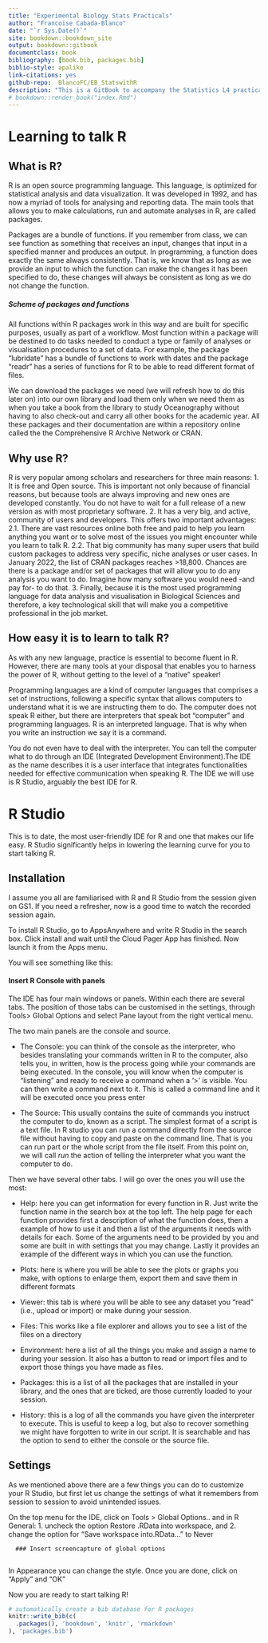 ```yaml
--- 
title: "Experimental Biology Stats Practicals"
author: "Francoise Cabada-Blanco"
date: "`r Sys.Date()`"
site: bookdown::bookdown_site
output: bookdown::gitbook
documentclass: book
bibliography: [book.bib, packages.bib]
biblio-style: apalike
link-citations: yes
github-repo:  BlancoFC/EB_StatswithR
description: "This is a GitBook to accompany the Statistics L4 practical sessions within the Experimental Biology module"
# bookdown::render_book("index.Rmd")
---
```


# Learning to talk R

## What is R?

R is an open source programming language. This language, is optimized for statistical analysis and data visualization. It was developed in 1992, and has now a myriad of tools for analysing and reporting data. The main tools that allows you to make calculations, run and automate analyses in R, are called packages.

Packages are a bundle of functions. If you remember from class, we can see function as something that receives an input, changes that input in a specified manner and produces an output. In programming, a function does exactly the same always consistently. That is, we know that as long as we provide an input to which the function can make the changes it has been specified to do, these changes will always be consistent as long as we do not change the function. 

##### Scheme of packages and functions

All functions within R packages work in this way and are built for specific purposes, usually as part of a workflow. Most function within a package will be destined to do tasks needed to conduct a type or family of analyses or visualisation procedures to a set of data. For example, the package "lubridate" has a bundle of functions to work with dates and the package "readr" has a series of functions for R to be able to read different format of files.

We can download the packages we need (we will refresh how to do this later on) into our own library and load them only when we need them as when you take a book from the library to study Oceanography without having to also check-out and carry all other books for the academic year. All these packages and their documentation are within a repository online called the the Comprehensive R Archive Network or CRAN.

## Why use R?

R is very popular among scholars and researchers for three main reasons:
1. It is free and Open source. This is important not only because of financial reasons, but because tools are always improving and new ones are developed constantly. You do not have to wait for a full release of a new version as with most proprietary software.
2. It has a very big, and active, community of users and developers. This offers two important advantages:
2.1. There are vast resources online both free and paid to help you learn anything you want or to solve most of the issues you might encounter while you learn to talk R.
2.2. That big community has many super users that build custom packages to address very specific, niche analyses or user cases. In January 2022, the list of CRAN packages reaches >18,800. Chances are there is a package and/or set of packages that will allow you to do any analysis you want to do. Imagine how many software you would need -and pay for- to do that.
3. Finally, because it is the most used programming language for data analysis and visualisation in Biological Sciences and therefore, a key technological skill that will make you a competitive professional in the job market.

## How easy it is to learn to talk R?

As with any new language, practice is essential to become fluent in R. However, there are many tools at your disposal that enables you to harness the power of R, without getting to the level of a "native" speaker!

Programming languages are a kind of computer languages that comprises a set of instructions, following a specific syntax that allows computers to understand what it is we are instructing them to do. The computer does not speak R either, but there are interpreters that speak bot "computer" and programming languages. R is an interpreted language. That is why when you write an instruction we say it is a command.

You do not even have to deal with the interpreter. You can tell the computer what to do through an IDE (Integrated Development Environment).The IDE as the name describes it is a user interface that integrates functionalities needed for effective communication when speaking R. The IDE we will use is R Studio, arguably the best IDE for R. 


# R Studio

This is to date, the most user-friendly IDE for R and one that makes our life easy. R Studio significantly helps in lowering the learning curve for you to start talking R.

## Installation

I assume you all are familiarised with R and R Studio from the session given on GS1. If you need a refresher, now is a good time to watch the recorded session again.

To install R Studio, go to AppsAnywhere and write R Studio in the search box. Click install and wait until the Cloud Pager App has finished. Now launch it from the Apps menu.

You will see something like this:


#### Insert R Console with panels

The IDE has four main windows or panels. Within each there are several tabs. The position of those tabs can be customised in the settings, through Tools> Global Options and select Pane layout from the right vertical menu. 

The two main panels are the console and source.

- The Console: you can think of the console as the interpreter, who besides translating your commands written in R to the computer, also tells you, in written, how is the process going while your commands are being executed. In the console, you will know when the computer is "listening" and ready to receive a command when a '>' is visible. You can then write a command next to it. This is called a command line and it will be executed once you press enter

- The Source: This usually contains the suite of commands you instruct the computer to do, known as a script. The simplest format of a script is a text file. In R studio you can run a command directly from the source file without having to copy and paste on the command line. That is you can run part or the whole script from the file itself. From this point on, we will call _run_ the action of telling the interpreter what you want the computer to do.

Then we have several other tabs. I will go over the ones you will use the most:

- Help: here you can get information for every function in R. Just write the function name in the search box at the top left. The help page for each function provides first a description of what the function does, then a example of how to use it and then a list of the arguments it needs with details for each. Some of the arguments need to be provided by you and some are built in with settings that you may change. Lastly it provides an example of the different ways in which you can use the function.

- Plots: here is where you will be able to see the plots or graphs you make, with options to enlarge them, export them and save them in different formats

- Viewer: this tab is where you will be able to see any dataset you "read" (i.e., upload or import) or make during your session.

- Files: This works like a file explorer and allows you to see a list of the files on a directory

- Environment: here a list of all the things you make and assign a name to during your session. It also has a button to read or import files and to export those things you have made as files.

- Packages: this is a list of all the packages that are installed in your library, and the ones that are ticked, are those currently loaded to your session.

- History: this is a log of all the commands you have given the interpreter to execute. This is useful to keep a log, but also to recover something we might have forgotten to write in our script. It is searchable and has the option to send to either the console or the source file.

## Settings

As we mentioned above there are a few things you can do to customize your R Studio, but first let us change the settings of what it remembers from session to session to avoid unintended issues.

On the top menu for the IDE, click on Tools > Global Options.. and in R General:
        1. uncheck the option Restore .RData into workspace, and
        2. change the option for "Save workspace into.RData..." to Never
        
      ### Insert screencapture of global options
      
In Appearance you can change the style. Once you are done, click on "Apply" and "OK"


Now you are ready to start talking R!


```r
# automatically create a bib database for R packages
knitr::write_bib(c(
  .packages(), 'bookdown', 'knitr', 'rmarkdown'
), 'packages.bib')
```
